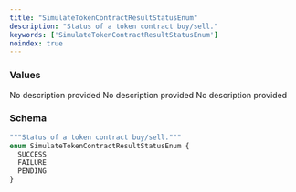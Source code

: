 ```yaml
---
title: "SimulateTokenContractResultStatusEnum"
description: "Status of a token contract buy/sell."
keywords: ['SimulateTokenContractResultStatusEnum']
noindex: true
---
```


### Values

<ResponseField name="SUCCESS" type="enum">
  No description provided
</ResponseField>

<ResponseField name="FAILURE" type="enum">
  No description provided
</ResponseField>

<ResponseField name="PENDING" type="enum">
  No description provided
</ResponseField>

### Schema


```graphql 
"""Status of a token contract buy/sell."""
enum SimulateTokenContractResultStatusEnum {
  SUCCESS
  FAILURE
  PENDING
}
```
